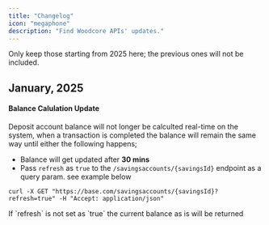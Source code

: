 ```yaml
---
title: "Changelog"
icon: "megaphone"
description: "Find Woodcore APIs' updates."
---
```


<Note>
  Only keep those starting from 2025 here; the previous ones will not be
  included.
</Note>

## January, 2025

#### Balance Calulation Update
Deposit account balance will not longer be calculted real-time on the system, when a transaction is completed the balance will remain the same way until either the following happens;
- Balance will get updated after **30 mins**
- Pass `refresh` as `true` to the `/savingsaccounts/{savingsId}` endpoint as a query param. see example below

```curl 
curl -X GET "https://base.com/savingsaccounts/{savingsId}?refresh=true" -H "Accept: application/json"
```
<Note>
  If `refresh` is not set as `true` the current balance as is will be returned
</Note>

